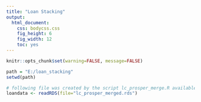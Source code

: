 ```yaml
---
title: "Loan Stacking"
output: 
  html_document: 
    css: bodycss.css
    fig_height: 6
    fig_width: 12
    toc: yes
---
```

```r
knitr::opts_chunk$set(warning=FALSE, message=FALSE)
```

```r
path = "E:/loan_stacking"
setwd(path)

# following file was created by the script lc_prosper_merge.R available at 
loandata <- readRDS(file="lc_prosper_merged.rds")
```

